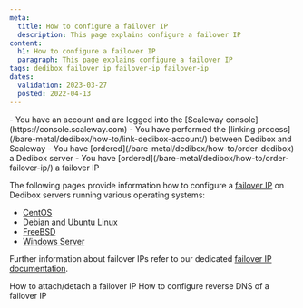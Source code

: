 ```yaml
---
meta:
  title: How to configure a failover IP
  description: This page explains configure a failover IP
content:
  h1: How to configure a failover IP
  paragraph: This page explains configure a failover IP
tags: dedibox failover ip failover-ip failover-ip
dates:
  validation: 2023-03-27
  posted: 2022-04-13
---
```


<Macro id="dedibox-scaleway-migration" />

<Macro id="iam-requirements" />

<Message type="requirement">
  - You have an account and are logged into the [Scaleway console](https://console.scaleway.com) 
  - You have performed the [linking process](/bare-metal/dedibox/how-to/link-dedibox-account/) between Dedibox and Scaleway
  - You have [ordered](/bare-metal/dedibox/how-to/order-dedibox) a Dedibox server
  - You have [ordered](/bare-metal/dedibox/how-to/order-failover-ip/) a failover IP
</Message>

The following pages provide information how to configure a [failover IP](/dedibox-network/ip-failover/concepts/#failover-ips) on Dedibox servers running various operating systems:

* [CentOS](/dedibox-network/ip-failover/how-to/configure-centos/)
* [Debian and Ubuntu Linux](/dedibox-network/ip-failover/how-to/configure-debian-ubuntu/)
* [FreeBSD](/dedibox-network/ip-failover/how-to/configure-freebsd/)
* [Windows Server](/dedibox-network/ip-failover/how-to/configure-windows/)

Further information about failover IPs refer to our dedicated [failover IP documentation](/dedibox-network/ip-failover/quickstart/).


<Navigation title="See Also">
  <PreviousButton to="/bare-metal/dedibox/how-to/attach-detach-failover-ip">How to attach/detach a failover IP</PreviousButton>
  <NextButton to="/bare-metal/dedibox/how-to/configure-reverse-failover-ip">How to configure reverse DNS of a failover IP</NextButton>
</Navigation>
